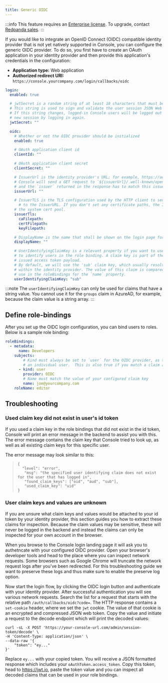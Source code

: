 ```yaml
---
title: Generic OIDC
---
```


<head>
    <meta name="title" content="SSO with a Generic OIDC provider in Redpanda Console | Redpanda Docs"/>
    <meta name="description" content="Integrate your Redpanda Console authentication with any identity provider that supports an OIDC-compatible protocol."/>
</head>

:::info
This feature requires an [Enterprise license](../../../../introduction/licenses). To upgrade, contact [Redpanda sales](https://redpanda.com/try-redpanda?section=enterprise-cloud).
:::

If you would like to integrate an OpenID Connect (OIDC) compatible identity provider that is not yet natively supported in Console,
you can configure the generic OIDC provider. To do so, you first have to create an OAuth application in your identity provider
and then provide this application's credentials in the configuration:

- **Application type:** Web application
- **Authorized redirect URI:** `https://console.yourcompany.com/login/callbacks/oidc`

```yaml
login:
  enabled: true

  # jwtSecret is a random string of at least 10 characters that must be the same for all Console instances. 
  # This string is used to sign and validate the user session JSON Web Tokens (JWT). 
  # If this string changes, logged-in Console users will be logged out and will have to initiate a 
  # new session by logging in again.
  jwtSecret: ""

  oidc:
    # Whether or not the OIDC provider should be initialized
    enabled: true

    # OAuth application client id
    clientId: ""

    # OAuth application client secret
    clientSecret: ""

    # IssuerUrl is the identity provider's URL; for example, https://accounts.google.com.
    # Console will send a GET request to `${issuerUrl}/.well-known/openid-configuration` 
    # and the `issuer` returned in the response has to match this issuer url.
    issuerUrl: ""

    # IssuerTLS is the TLS configuration used by the HTTP client to send requests
	  # to the IssuerURL. If you don't set any certificate paths, the IssuerTLS defaults to
    # the system cert pool.
    issuerTls:
      caFilepath:
      certFilepath:
      keyFilepath:

    # DisplayName is the name that shall be shown on the login page for this identity provider
    displayName: ""

    # UserIdentifyingClaimKey is a relevant property if you want to use a specific claim key
    # to identify users in the role binding. A claim key is part of the identity provider's
    # issued access token payload.
    # By default, we will use the 'sub' claim key, which usually resolves to the unique ID 
    # within the identity provider. The value of this claim is compared against what you
    # use in the roleBindings for the `name` property.
    userIdentifyingClaimKey: "sub"
```

:::note
The `userIdentifyingClaimKey` can only be used for claims that have a string value. You cannot use it for the `groups` claim in AzureAD, for example, because the claim value is a string array.
:::

## Define role-bindings

After you set up the OIDC login configuration, you can bind users to roles. Below is a sample
role binding:

```yaml
roleBindings:
  - metadata:
      name: Developers
    subjects:
        # Kind must always be set to `user` for the OIDC provider, as the claims always belong to 
        # an individual user.  This is also true if you match a claim against a group.
      - kind: user
        provider: OIDC
        # Name must match the value of your configured claim key
        name: joe@yourcompany.com
    roleName: editor
```

## Troubleshooting

### Used claim key did not exist in user's id token

If you used a claim key in the role bindings that did not exist in the id token, Console will print
an error message in the backend to assist you with this. The error message contains the claim key 
that Console tried to look up, as well as all existing claim keys for this specific user.

The error message may look similar to this:

> ```
> {
>   "level": "error",
>    "msg": "the specified user identifying claim does not exist for the user that has logged in",
>    "found_claim_keys": ["oid", "aud", "sub"],
>    "used_claim_key": "uid"
> }
> ```

### User claim keys and values are unknown

If you are unsure what claim keys and values would be attached to your id token by your identity provider,
this section guides you how to extract these claims for inspection. Because the claim values may be 
sensitive, these will never be logged in the backend and instead the claims can only be inspected for your
own account in the browser.

When you browse to the Console login landing page it will ask you to authetncate with your configured
OIDC provider. Open your browser's developer tools and head to the place where you can inspect network
requests. Some browsers such as Google Chrome will truncate the network request logs after you've been
redirected. For this troubleshooting guide we want to preserve these logs and thus make sure to enable
the preserve log option.

Now start the login flow, by clicking the OIDC login button and authenticate with your identity provider.
After successful authentication you will see various network requests. Search the list for a request
that starts with the relative path `/auth/callbacks/oidc?code=`. The HTTP response contains a `set-cookie`
header, where we set the `jwt` cookie. The value of that cookie is an encrypted and compressed JSON web token.
Copy the value and initiate a request to the decode endpoint which will print the decoded values:

```
curl -sL -X POST 'https://your-console-url.com/admin/session-token/decode' \
-H 'Content-Type: application/json' \
--data-raw '{
    "token": "ey..."
}'
```

Replace `ey...` with your copied token. You will receive a JSON formatted response which includes
your `oAuthToken.access_token`. Copy this token, head to https://jwt.io, paste the token value
and you can inspect all decoded claims that can be used in your role bindings.
